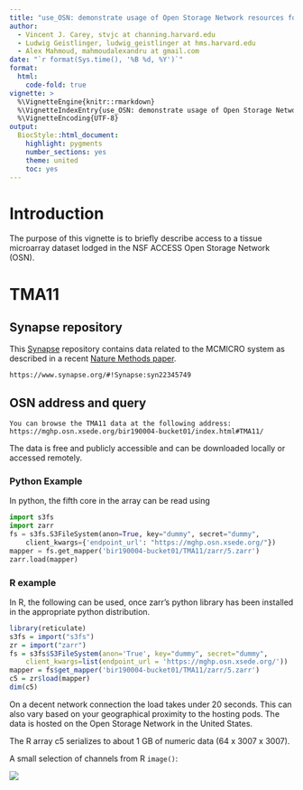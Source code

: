 ```yaml
---
title: "use_OSN: demonstrate usage of Open Storage Network resources for multiplex imaging data"
author: 
  - Vincent J. Carey, stvjc at channing.harvard.edu
  - Ludwig Geistlinger, ludwig_geistlinger at hms.harvard.edu
  - Alex Mahmoud, mahmoudalexandru at gmail.com
date: "`r format(Sys.time(), '%B %d, %Y')`"
format: 
  html:
    code-fold: true
vignette: >
  %\VignetteEngine{knitr::rmarkdown}
  %\VignetteIndexEntry{use_OSN: demonstrate usage of Open Storage Network resources for multiplex imaging data}
  %\VignetteEncoding{UTF-8}
output:
  BiocStyle::html_document:
    highlight: pygments
    number_sections: yes
    theme: united
    toc: yes
---
```


# Introduction

The purpose of this vignette is to briefly describe access to a
tissue microarray dataset lodged in the NSF ACCESS Open Storage
Network (OSN).

# TMA11

## Synapse repository

This [Synapse](https://www.synapse.org) repository contains
data related to the MCMICRO system as described in
a recent [Nature Methods paper](https://doi.org/10.1038/s41592-021-01308-y).

```
https://www.synapse.org/#!Synapse:syn22345749
```

## OSN address and query

```
You can browse the TMA11 data at the following address: https://mghp.osn.xsede.org/bir190004-bucket01/index.html#TMA11/
```

The data is free and publicly accessible and can be downloaded locally or accessed remotely.

### Python Example

In python, the fifth core in the array can be read using
```python
import s3fs
import zarr
fs = s3fs.S3FileSystem(anon=True, key="dummy", secret="dummy", 
    client_kwargs={'endpoint_url': "https://mghp.osn.xsede.org/"})
mapper = fs.get_mapper('bir190004-bucket01/TMA11/zarr/5.zarr')
zarr.load(mapper)
```

### R example

In R, the following can be used, once zarr's python library
has been installed in the appropriate python distribution.

```r
library(reticulate)
s3fs = import("s3fs")
zr = import("zarr")
fs = s3fs$S3FileSystem(anon='True', key="dummy", secret="dummy",
    client_kwargs=list(endpoint_url = 'https://mghp.osn.xsede.org/'))
mapper = fs$get_mapper('bir190004-bucket01/TMA11/zarr/5.zarr')
c5 = zr$load(mapper)
dim(c5)
```

On a decent network connection the load takes under 20 seconds. This can also vary based on your geographical proximity to the hosting pods. The data is hosted on the Open Storage Network in the United States.

The R array c5 serializes to about 1 GB of numeric data (64 x 3007 x 3007).

A small selection of channels from R `image()`:

![](tma11.5.jpg)

